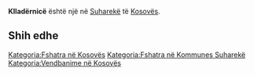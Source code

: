 {{Fshat në 
 | Emri                = Klladërnicë
 | EmriAlt                = 
 | NAME_SHORT_FORM=      
 | NAME_GENERIC=      
 | NAME_SORT_NAME_RO=      KLLADERNICE
 | FULL_NAME_RO = Klladërnicë
 | FULL_NAME_ND_RO=Klladernice
 | SORT_NAME_RG=KLLADERNICE
 | FULL_NAME_RG=Klladërnicë
 | FULL_NAME_ND_RG=Klladernice
 | SRP_NAME_SHORT_FORM=      
 | SRP_NAME_GENERIC=      
 | SRP_NAME_SORT_NAME_RO=      
 | SRP_FULL_NAME_RO = 
 | SRP_FULL_NAME_ND_RO=
 | SRP_SORT_NAME_RG=
 | SRP_FULL_NAME_RG=
 | SRP_FULL_NAME_ND_RG=
 | Emri (Rasa dhanore) = 
 | Figura              = 
 | Shteti              = Kosovo
 | Komuna              = Suharekë
 | Kodi postar         = 
 | Sipërfaqja          = 

 | Popullsia           = 

 | Regj. i popullsisë  = 
 | Dend. e popullsisë  = 
 | Faqja zyrtare       = 
 <!--- Koordinatat ----> 
 | Gjerësia            = 42.744444
 | Gjatësia            = 20.694722
 | Lartësia            = 
}}
'''Klladërnicë''' është një [[]] në [[Suharekë]] të [[Kosovës]].

<!-- == Gjeografia == -->
<!-- == Historia == -->
<!-- == Demografia == -->
== Shih edhe ==
{{Komuna Suharekë}}
{{Kosovo-Administrata-Cung}}

[[Kategoria:Fshatra në Kosovës]]
[[Kategoria:Fshatra në Kommunes Suharekë]]
[[Kategoria:Vendbanime në Kosovës]]
